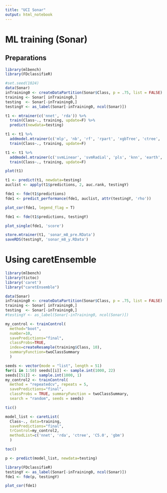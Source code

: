 ```yaml
---
title: "UCI Sonar"
output: html_notebook
---
```


# ML training (Sonar)

## Preparations

```r
library(mlbench)
library(FDclassifieR)
```

```r
#set.seed(1024)
data(Sonar)
inTraining0 <- createDataPartition(Sonar$Class, p = .75, list = FALSE)
training <- Sonar[ inTraining0,]
testing  <- Sonar[-inTraining0,]
testingY <- as_label(Sonar[-inTraining0, ncol(Sonar)])
```

```r
t1 <- mtrainer(c('nnet', 'rda')) %>%
  train(Class~., training, update=F) %>%
  predict(newdata=testing)
```

```r
t1 <- t1 %>%
  addmodel.mtrainer(c('mlp', 'nb', 'rf', 'rpart', 'xgbTree', 'ctree', 'C5.0', 'gbm', 'bayesglm', 'earth', 'glm', 'avNNet', 'glmnet', 'simpls')) %>%
  train(Class~., training, update=F)
```

```r
t1 <- t1 %>%
  addmodel.mtrainer(c('svmLinear', 'svmRadial', 'pls', 'knn', 'earth', 'avNNet')) %>%
  train(Class~., training, update=F)
```

```r
plot(t1)
```

```r
t1 <- predict(t1, newdata=testing)
auclist <- apply(t1$predictions, 2, auc.rank, testingY)

fde1 <- fde(t1$predictions)
fde1 <- predict_performance(fde1, auclist, attr(testingY, 'rho'))
```

```r
plot_cor(fde1, legend_flag = T)
```

```r
fde1 <- fde(t1$predictions, testingY)
```

```r
plot_single(fde1, 'score')
```

```r
store.mtrainer(t1, 'sonar_m8_pre.RData')
saveRDS(testingY, 'sonar_m8_y.RData')
```

# Using caretEnsemble

```r
library(mlbench)
library(tictoc)
library('caret')
library("caretEnsemble")

data(Sonar)
inTraining0 <- createDataPartition(Sonar$Class, p = .75, list = FALSE)
training <- Sonar[ inTraining0,]
testing  <- Sonar[-inTraining0,]
#testingY <- as_label(Sonar[-inTraining0, ncol(Sonar)])

my_control <- trainControl(
  method="boot",
  number=10,
  savePredictions="final",
  classProbs=TRUE,
  index=createResample(training$Class, 10),
  summaryFunction=twoClassSummary
  )

seeds <- vector(mode = "list", length = 51)
for(i in 1:50) seeds[[i]] <- sample.int(1000, 22)
seeds[[51]] <- sample.int(1000, 1)
my_control2 <- trainControl(
  method = "repeatedcv", repeats = 5,
  savePredictions="final", 
  classProbs = TRUE, summaryFunction = twoClassSummary,
  search = "random", seeds = seeds)

tic()

model_list <- caretList(
  Class~., data=training,
  savePredictions="final",
  trControl=my_control2,
  methodList=c('nnet', 'rda', 'ctree', 'C5.0', 'gbm')
  )

toc()
```

```r
p <- predict(model_list, newdata=testing)
```

```r
library(FDclassifieR)
testingY <- as_label(Sonar[-inTraining0, ncol(Sonar)])
fde1 <- fde(p, testingY)
```

```r
plot_cor(fde1)
```

